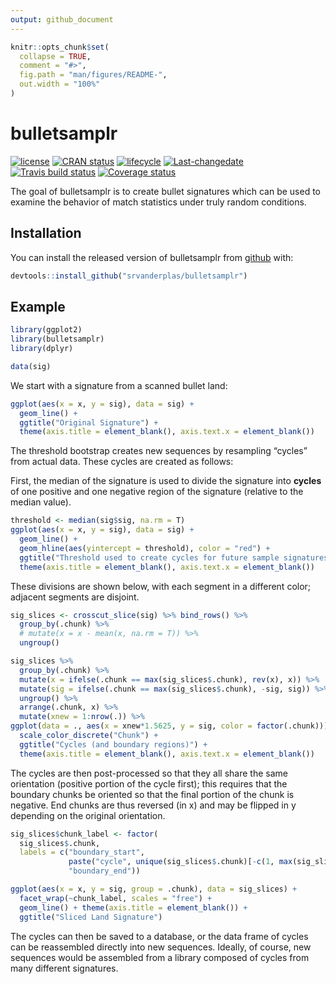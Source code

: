 ```yaml
---
output: github_document
---
```


<!-- README.md is generated from README.Rmd. Please edit that file -->

```r
knitr::opts_chunk$set(
  collapse = TRUE,
  comment = "#>",
  fig.path = "man/figures/README-",
  out.width = "100%"
)
```
# bulletsamplr
 [![license](https://img.shields.io/badge/license-MIT + file LICENSE-lightgrey.svg)](https://choosealicense.com/)
 [![CRAN status](https://www.r-pkg.org/badges/version/bulletsamplr)](https://cran.r-project.org/package=bulletsamplr)
 [![lifecycle](https://img.shields.io/badge/lifecycle-experimental-orange.svg)](https://www.tidyverse.org/lifecycle/#experimental)
 [![Last-changedate](https://img.shields.io/badge/last%20change-`r gsub('-', '--', Sys.Date())`-yellowgreen.svg)](/commits/master)
 [![Travis build status](https://travis-ci.org/srvanderplas/bulletsamplr.svg?branch=master)](https://travis-ci.org/srvanderplas/bulletsamplr)
  [![Coverage status](https://codecov.io/gh/srvanderplas/bulletsamplr/branch/master/graph/badge.svg)](https://codecov.io/github/srvanderplas/bulletsamplr?branch=master)
  
The goal of bulletsamplr is to create bullet signatures which can be used to examine the behavior of match statistics under truly random conditions.

## Installation

You can install the released version of bulletsamplr from [github](https://github.com/srvanderplas/bulletsamplr) with:

``` r
devtools::install_github("srvanderplas/bulletsamplr")
```

## Example

```r
library(ggplot2)
library(bulletsamplr)
library(dplyr)

data(sig)
```

We start with a signature from a scanned bullet land: 
```r
ggplot(aes(x = x, y = sig), data = sig) + 
  geom_line() + 
  ggtitle("Original Signature") + 
  theme(axis.title = element_blank(), axis.text.x = element_blank())
```

The threshold bootstrap creates new sequences by resampling "cycles" from actual data. These cycles are created as follows:

First, the median of the signature is used to divide the signature into __cycles__ of one positive and one negative region of the signature (relative to the median value). 
```r
threshold <- median(sig$sig, na.rm = T)
ggplot(aes(x = x, y = sig), data = sig) + 
  geom_line() + 
  geom_hline(aes(yintercept = threshold), color = "red") + 
  ggtitle("Threshold used to create cycles for future sample signatures") + 
  theme(axis.title = element_blank(), axis.text.x = element_blank())
```

These divisions are shown below, with each segment in a different color; adjacent segments are disjoint.

```r
sig_slices <- crosscut_slice(sig) %>% bind_rows() %>%
  group_by(.chunk) %>%
  # mutate(x = x - mean(x, na.rm = T)) %>%
  ungroup()

sig_slices %>%
  group_by(.chunk) %>%
  mutate(x = ifelse(.chunk == max(sig_slices$.chunk), rev(x), x)) %>%
  mutate(sig = ifelse(.chunk == max(sig_slices$.chunk), -sig, sig)) %>%
  ungroup() %>%
  arrange(.chunk, x) %>%
  mutate(xnew = 1:nrow(.)) %>%
ggplot(data = ., aes(x = xnew*1.5625, y = sig, color = factor(.chunk))) + geom_line() + 
  scale_color_discrete("Chunk") + 
  ggtitle("Cycles (and boundary regions)") + 
  theme(axis.title = element_blank(), axis.text.x = element_blank())

```

The cycles are then post-processed so that they all share the same orientation (positive portion of the cycle first); this requires that the boundary chunks be oriented so that the final portion of the chunk is negative. End chunks are thus reversed (in x) and may be flipped in y depending on the original orientation. 

```r

sig_slices$chunk_label <- factor(
  sig_slices$.chunk, 
  labels = c("boundary_start", 
             paste("cycle", unique(sig_slices$.chunk)[-c(1, max(sig_slices$.chunk))]), 
             "boundary_end"))

ggplot(aes(x = x, y = sig, group = .chunk), data = sig_slices) + 
  facet_wrap(~chunk_label, scales = "free") +
  geom_line() + theme(axis.title = element_blank()) + 
  ggtitle("Sliced Land Signature")
```

The cycles can then be saved to a database, or the data frame of cycles can be reassembled directly into new sequences. Ideally, of course, new sequences would be assembled from a library composed of cycles from many different signatures. 


